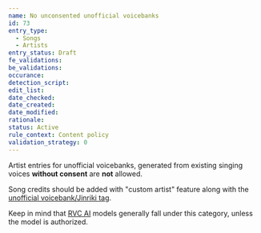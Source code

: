 ```yaml
---
name: No unconsented unofficial voicebanks
id: 73
entry_type:
  - Songs
  - Artists
entry_status: Draft
fe_validations:
be_validations:
occurance:
detection_script:
edit_list:
date_checked:
date_created:
date_modified:
rationale:
status: Active
rule_context: Content policy
validation_strategy: 0
---
```


Artist entries for unofficial voicebanks, generated from existing singing voices **without consent** are **not** allowed. 

Song credits should be added with "custom artist" feature along with the [unofficial voicebank/Jinriki tag](https://vocadb.net/T/7095/unofficial-voicebank). 

Keep in mind that [RVC AI](https://vocadb.net/T/9730/rvc-ai) models generally fall under this category, unless the model is authorized.